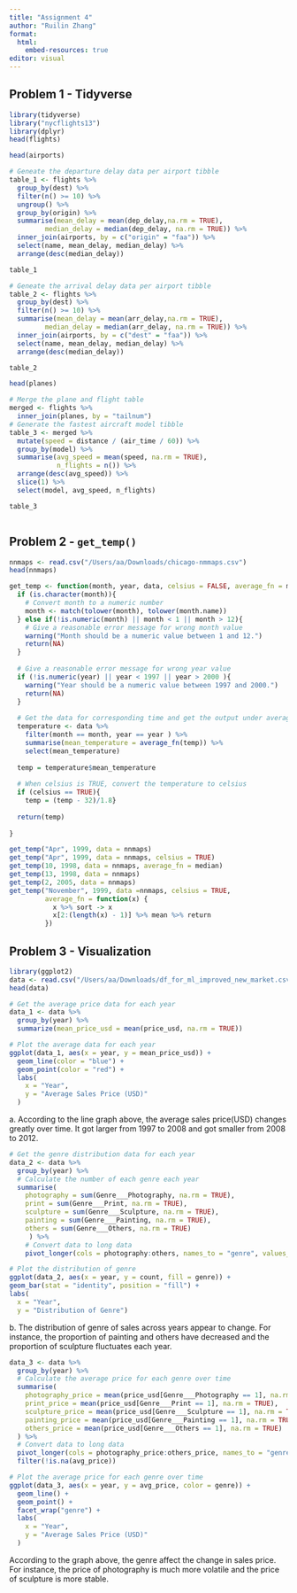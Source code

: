 ```yaml
---
title: "Assignment 4"
author: "Ruilin Zhang"
format: 
  html:
    embed-resources: true
editor: visual
---
```


## **Problem 1 - Tidyverse**

```r
library(tidyverse)
library("nycflights13")
library(dplyr)
head(flights)
```

```r
head(airports)
```

```r
# Geneate the departure delay data per airport tibble
table_1 <- flights %>%
  group_by(dest) %>%
  filter(n() >= 10) %>%
  ungroup() %>%
  group_by(origin) %>%
  summarise(mean_delay = mean(dep_delay,na.rm = TRUE), 
         median_delay = median(dep_delay, na.rm = TRUE)) %>%
  inner_join(airports, by = c("origin" = "faa")) %>%
  select(name, mean_delay, median_delay) %>%
  arrange(desc(median_delay))

table_1
```

```r
# Geneate the arrival delay data per airport tibble
table_2 <- flights %>%
  group_by(dest) %>%
  filter(n() >= 10) %>%
  summarise(mean_delay = mean(arr_delay,na.rm = TRUE), 
         median_delay = median(arr_delay, na.rm = TRUE)) %>%
  inner_join(airports, by = c("dest" = "faa")) %>%
  select(name, mean_delay, median_delay) %>%
  arrange(desc(median_delay))

table_2
```

```r
head(planes)
```

```r
# Merge the plane and flight table
merged <- flights %>%
  inner_join(planes, by = "tailnum")
# Generate the fastest aircraft model tibble
table_3 <- merged %>%
  mutate(speed = distance / (air_time / 60)) %>%
  group_by(model) %>%
  summarise(avg_speed = mean(speed, na.rm = TRUE),
            n_flights = n()) %>%
  arrange(desc(avg_speed)) %>%
  slice(1) %>%
  select(model, avg_speed, n_flights)

table_3
```

```r

```

## **Problem 2 - `get_temp()`**

```r
nnmaps <- read.csv("/Users/aa/Downloads/chicago-nmmaps.csv")
head(nnmaps)
```

```r
get_temp <- function(month, year, data, celsius = FALSE, average_fn = mean){
  if (is.character(month)){
    # Convert month to a numeric number
    month <- match(tolower(month), tolower(month.name)) 
  } else if(!is.numeric(month) || month < 1 || month > 12){
    # Give a reasonable error message for wrong month value
    warning("Month should be a numeric value between 1 and 12.")
    return(NA)
  }
    
  # Give a reasonable error message for wrong year value
  if (!is.numeric(year) || year < 1997 || year > 2000 ){
    warning("Year should be a numeric value between 1997 and 2000.")
    return(NA)
  }
  
  # Get the data for corresponding time and get the output under average_fn
  temperature <- data %>%
    filter(month == month, year == year ) %>%
    summarise(mean_temperature = average_fn(temp)) %>%
    select(mean_temperature)
    
  temp = temperature$mean_temperature
  
  # When celsius is TRUE, convert the temperature to celsius
  if (celsius == TRUE){
    temp = (temp - 32)/1.8}
  
  return(temp)
  
}

```

```r
get_temp("Apr", 1999, data = nnmaps)
get_temp("Apr", 1999, data = nnmaps, celsius = TRUE)
get_temp(10, 1998, data = nnmaps, average_fn = median)
get_temp(13, 1998, data = nnmaps)
get_temp(2, 2005, data = nnmaps)
get_temp("November", 1999, data =nnmaps, celsius = TRUE,
         average_fn = function(x) {
           x %>% sort -> x
           x[2:(length(x) - 1)] %>% mean %>% return
         })
```

## **Problem 3 - Visualization**

```r
library(ggplot2)
data <- read.csv("/Users/aa/Downloads/df_for_ml_improved_new_market.csv")
head(data)
```

```r
# Get the average price data for each year
data_1 <- data %>%
  group_by(year) %>%
  summarize(mean_price_usd = mean(price_usd, na.rm = TRUE))

# Plot the average data for each year
ggplot(data_1, aes(x = year, y = mean_price_usd)) +
  geom_line(color = "blue") +
  geom_point(color = "red") +
  labs(
    x = "Year",
    y = "Average Sales Price (USD)"
  ) 
```

a\. According to the line graph above, the average sales price(USD) changes greatly over time. It got larger from 1997 to 2008 and got smaller from 2008 to 2012.

```r
# Get the genre distribution data for each year
data_2 <- data %>%
  group_by(year) %>%
  # Calculate the number of each genre each year
  summarise(
    photography = sum(Genre___Photography, na.rm = TRUE),
    print = sum(Genre___Print, na.rm = TRUE),
    sculpture = sum(Genre___Sculpture, na.rm = TRUE),
    painting = sum(Genre___Painting, na.rm = TRUE),
    others = sum(Genre___Others, na.rm = TRUE)
     ) %>% 
    # Convert data to long data
    pivot_longer(cols = photography:others, names_to = "genre", values_to = "count")

# Plot the distribution of genre
ggplot(data_2, aes(x = year, y = count, fill = genre)) +
geom_bar(stat = "identity", position = "fill") +
labs( 
  x = "Year",
  y = "Distribution of Genre")
```

b\. The distribution of genre of sales across years appear to change. For instance, the proportion of painting and others have decreased and the proportion of sculpture fluctuates each year.

```r
data_3 <- data %>%
  group_by(year) %>%
  # Calculate the average price for each genre over time
  summarise(
    photography_price = mean(price_usd[Genre___Photography == 1], na.rm = TRUE),
    print_price = mean(price_usd[Genre___Print == 1], na.rm = TRUE),
    sculpture_price = mean(price_usd[Genre___Sculpture == 1], na.rm = TRUE),
    painting_price = mean(price_usd[Genre___Painting == 1], na.rm = TRUE),
    others_price = mean(price_usd[Genre___Others == 1], na.rm = TRUE)
  ) %>% 
  # Convert data to long data
  pivot_longer(cols = photography_price:others_price, names_to = "genre", values_to = "avg_price") %>%
  filter(!is.na(avg_price))

# Plot the average price for each genre over time
ggplot(data_3, aes(x = year, y = avg_price, color = genre)) +
  geom_line() + 
  geom_point() +
  facet_wrap("genre") +
  labs(
    x = "Year",
    y = "Average Sales Price (USD)"
  ) 
```

According to the graph above, the genre affect the change in sales price. For instance, the price of photography is much more volatile and the price of sculpture is more stable.
